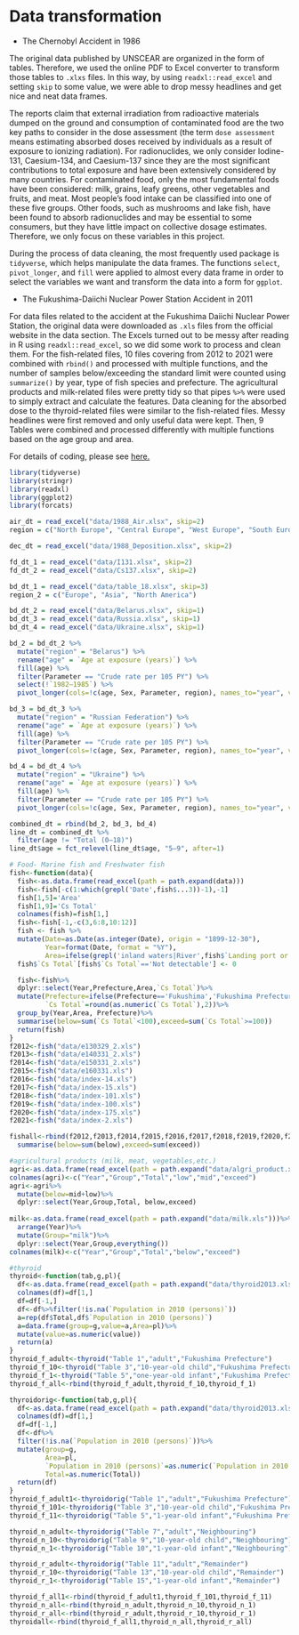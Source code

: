 # Data transformation

- The Chernobyl Accident in 1986

The original data published by UNSCEAR are organized in the form of tables. Therefore, we used the online PDF to Excel converter to transform those tables to `.xlxs` files. In this way, by using `readxl::read_excel` and setting `skip` to some value, we were able to drop messy headlines and get nice and neat data frames.

The reports claim that external irradiation from radioactive materials dumped on the ground and consumption of contaminated food are the two key paths to consider in the dose assessment (the term `dose assessment` means estimating absorbed doses received by individuals as a result of exposure to ionizing radiation). For radionuclides, we only consider Iodine-131, Caesium-134, and Caesium-137 since they are the most significant contributions to total exposure and have been extensively considered by many countries. For contaminated food, only the most fundamental foods have been considered: milk, grains, leafy greens, other vegetables and fruits, and meat. Most people's food intake can be classified into one of these five groups. Other foods, such as mushrooms and lake fish, have been found to absorb radionuclides and may be essential to some consumers, but they have little impact on collective dosage estimates. Therefore, we only focus on these variables in this project.

During the process of data cleaning, the most frequently used package is `tidyverse`, which helps manipulate the data frames. The functions `select`, `pivot_longer`, and `fill` were applied to almost every data frame in order to select the variables we want and transform the data into a form for `ggplot`.

- The Fukushima-Daiichi Nuclear Power Station Accident in 2011

For data files related to the accident at the Fukushima Daiichi Nuclear Power Station, the original data were downloaded as `.xls` files from the official website in the data section. The Excels turned out to be messy after reading in R using `readxl::read_excel`, so we did some work to process and clean them. For the fish-related files, 10 files covering from 2012 to 2021 were combined with `rbind()` and processed with multiple functions, and the number of samples below/exceeding the standard limit were counted using `summarize()` by year, type of fish species and prefecture. The agricultural products and milk-related files were pretty tidy so that pipes `%>%` were used to simply extract and calculate the features. Data cleaning for the absorbed dose to the thyroid-related files were similar to the fish-related files. Messy headlines were first removed and only useful data were kept. Then, 9 Tables were combined and processed differently with multiple functions based on the age group and area.

For details of coding, please see [here.](https://github.com/yrwang1/nuclearpowerplant/blob/main/03-cleaning.Rmd)

```r
library(tidyverse)
library(stringr)
library(readxl)
library(ggplot2)
library(forcats)

air_dt = read_excel("data/1988_Air.xlsx", skip=2)
region = c("North Europe", "Central Europe", "West Europe", "South Europe", "West Asia", "East Asia", "North America")
```

```r
dec_dt = read_excel("data/1988_Deposition.xlsx", skip=2)
```

```r
fd_dt_1 = read_excel("data/I131.xlsx", skip=2)
fd_dt_2 = read_excel("data/Cs137.xlsx", skip=2)
```

```r
bd_dt_1 = read_excel("data/table_18.xlsx", skip=3)
region_2 = c("Europe", "Asia", "North America")
```

```r
bd_dt_2 = read_excel("data/Belarus.xlsx", skip=1)
bd_dt_3 = read_excel("data/Russia.xlsx", skip=1)
bd_dt_4 = read_excel("data/Ukraine.xlsx", skip=1)

bd_2 = bd_dt_2 %>%
  mutate("region" = "Belarus") %>%
  rename("age" = `Age at exposure (years)`) %>%
  fill(age) %>%
  filter(Parameter == "Crude rate per 105 PY") %>%
  select(!`1982–1985`) %>%
  pivot_longer(cols=!c(age, Sex, Parameter, region), names_to="year", values_to="rate") 

bd_3 = bd_dt_3 %>%
  mutate("region" = "Russian Federation") %>%
  rename("age" = `Age at exposure (years)`) %>%
  fill(age) %>%
  filter(Parameter == "Crude rate per 105 PY") %>%
  pivot_longer(cols=!c(age, Sex, Parameter, region), names_to="year", values_to="rate") 

bd_4 = bd_dt_4 %>%
  mutate("region" = "Ukraine") %>%
  rename("age" = `Age at exposure (years)`) %>%
  fill(age) %>%
  filter(Parameter == "Crude rate per 105 PY") %>%
  pivot_longer(cols=!c(age, Sex, Parameter, region), names_to="year", values_to="rate") 

combined_dt = rbind(bd_2, bd_3, bd_4) 
line_dt = combined_dt %>%
  filter(age != "Total (0–18)")
line_dt$age = fct_relevel(line_dt$age, "5–9", after=1)
```

```r
# Food- Marine fish and Freshwater fish
fish<-function(data){
  fish<-as.data.frame(read_excel(path = path.expand(data)))
  fish<-fish[-c(1:which(grepl('Date',fish$...3))-1),-1]
  fish[1,5]='Area'
  fish[1,9]='Cs Total'
  colnames(fish)=fish[1,]
  fish<-fish[-1,-c(3,6:8,10:12)]
  fish <- fish %>%
  mutate(Date=as.Date(as.integer(Date), origin = "1899-12-30"),
         Year=format(Date, format = "%Y"),
         Area=ifelse(grepl('inland waters|River',fish$`Landing port or area`),"Inland waters","Offshore"))
  fish$`Cs Total`[fish$`Cs Total`=='Not detectable'] <- 0

  fish<-fish%>%
  dplyr::select(Year,Prefecture,Area,`Cs Total`)%>%
  mutate(Prefecture=ifelse(Prefecture=='Fukushima','Fukushima Prefecture','Other Prefectures'),
         `Cs Total`=round(as.numeric(`Cs Total`),2))%>%
  group_by(Year,Area, Prefecture)%>%
  summarise(below=sum(`Cs Total`<100),exceed=sum(`Cs Total`>=100))
  return(fish)
}
f2012<-fish("data/e130329_2.xls")
f2013<-fish("data/e140331_2.xls")
f2014<-fish("data/e150331_2.xls")
f2015<-fish("data/e160331.xls")
f2016<-fish("data/index-14.xls")
f2017<-fish("data/index-15.xls")
f2018<-fish("data/index-101.xls")
f2019<-fish("data/index-100.xls")
f2020<-fish("data/index-175.xls")
f2021<-fish("data/index-2.xls")

fishall<-rbind(f2012,f2013,f2014,f2015,f2016,f2017,f2018,f2019,f2020,f2021)%>%group_by(Year,Area,Prefecture)%>%
  summarise(below=sum(below),exceed=sum(exceed))
```

```r
#agricultural products (milk, meat, vegetables,etc.)
agri<-as.data.frame(read_excel(path = path.expand("data/algri_product.xls")))
colnames(agri)<-c("Year","Group","Total","low","mid","exceed")
agri<-agri%>%
  mutate(below=mid+low)%>%
  dplyr::select(Year,Group,Total, below,exceed)
  
milk<-as.data.frame(read_excel(path = path.expand("data/milk.xls")))%>%
  arrange(Year)%>%
  mutate(Group="milk")%>%
  dplyr::select(Year,Group,everything())
colnames(milk)<-c("Year","Group","Total","below","exceed")
```

```r
#thyroid
thyroid<-function(tab,g,pl){
  df<-as.data.frame(read_excel(path = path.expand("data/thyroid2013.xls"),sheet = tab))
  colnames(df)=df[1,]
  df=df[-1,]
  df<-df%>%filter(!is.na(`Population in 2010 (persons)`))
  a=rep(df$Total,df$`Population in 2010 (persons)`)
  a=data.frame(group=g,value=a,Area=pl)%>%
  mutate(value=as.numeric(value))
  return(a)
}
thyroid_f_adult<-thyroid("Table 1","adult","Fukushima Prefecture")
thyroid_f_10<-thyroid("Table 3","10-year-old child","Fukushima Prefecture")
thyroid_f_1<-thyroid("Table 5","one-year-old infant","Fukushima Prefecture")
thyroid_f_all<-rbind(thyroid_f_adult,thyroid_f_10,thyroid_f_1)

thyroidorig<-function(tab,g,pl){
  df<-as.data.frame(read_excel(path = path.expand("data/thyroid2013.xls"),sheet = tab))
  colnames(df)=df[1,]
  df=df[-1,]
  df<-df%>%
  filter(!is.na(`Population in 2010 (persons)`))%>%
  mutate(group=g,
         Area=pl,
         `Population in 2010 (persons)`=as.numeric(`Population in 2010 (persons)`),
         Total=as.numeric(Total))
  return(df)
}
thyroid_f_adult1<-thyroidorig("Table 1","adult","Fukushima Prefecture")
thyroid_f_101<-thyroidorig("Table 3","10-year-old child","Fukushima Prefecture")
thyroid_f_11<-thyroidorig("Table 5","1-year-old infant","Fukushima Prefecture")

thyroid_n_adult<-thyroidorig("Table 7","adult","Neighbouring")
thyroid_n_10<-thyroidorig("Table 9","10-year-old child","Neighbouring")
thyroid_n_1<-thyroidorig("Table 10","1-year-old infant","Neighbouring")

thyroid_r_adult<-thyroidorig("Table 11","adult","Remainder")
thyroid_r_10<-thyroidorig("Table 13","10-year-old child","Remainder")
thyroid_r_1<-thyroidorig("Table 15","1-year-old infant","Remainder")

thyroid_f_all1<-rbind(thyroid_f_adult1,thyroid_f_101,thyroid_f_11)
thyroid_n_all<-rbind(thyroid_n_adult,thyroid_n_10,thyroid_n_1)
thyroid_r_all<-rbind(thyroid_r_adult,thyroid_r_10,thyroid_r_1)
thyroidall<-rbind(thyroid_f_all1,thyroid_n_all,thyroid_r_all)
```

